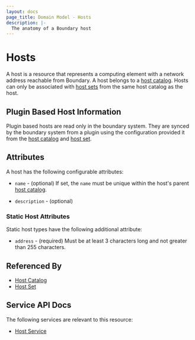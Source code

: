 ```yaml
---
layout: docs
page_title: Domain Model - Hosts
description: |-
  The anatomy of a Boundary host
---
```


# Hosts

A host is a resource
that represents a computing element with a network address
reachable from Boundary.
A host belongs to a [host catalog][].
Hosts can only be associated with [host sets][]
from the same host catalog as the host.

## Plugin Based Host Information

Plugin based hosts are read only in the boundary system.  They are
synced by the boundary system from a plugin using the configuration
provided it from the [host catalog][] and [host set][].

## Attributes

A host has the following configurable attributes:

- `name` - (optional)
  If set, the `name` must be unique within the host's parent [host catalog][].

- `description` - (optional)

### Static Host Attributes

Static host types have the following additional attribute:

- `address` - (required)
  Must be at least 3 characters long and not greater than 255 characters.

## Referenced By

- [Host Catalog][]
- [Host Set][]

[host catalog]: /docs/concepts/domain-model/host-catalogs
[host catalogs]: /docs/concepts/domain-model/host-catalogs
[host set]: /docs/concepts/domain-model/host-sets
[host sets]: /docs/concepts/domain-model/host-sets

## Service API Docs

The following services are relevant to this resource:

- [Host Service](/api-docs/host-service)
